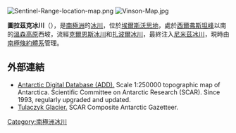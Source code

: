 [[Image:Sentinel-Range-location-map.png|thumb]]
[[Image:Vinson-Map.jpg|thumb]]

{{coord|78|35|S|85|53|W|display=title}}

'''圖拉茲克冰川'''（{{lang-en|Tulaczyk Glacier}}），是[[南極洲|南極洲]]的[[冰川|冰川]]，位於[[埃爾斯沃思地|埃爾斯沃思地]]，處於[[西爾弗斯坦峰|西爾弗斯坦峰]]以南的[[溫森高原|溫森高原]]西坡，流經[[克爾恩斯冰川|克爾恩斯冰川]]和[[扎波爾冰川|扎波爾冰川]]，最終注入[[尼米茲冰川|尼米茲冰川]]，現時由[[南極條約體系|南極條約體系]]管理。

==外部連結==
* [http://www.add.scar.org Antarctic Digital Database (ADD).]{{Wayback|url=http://www.add.scar.org/ |date=20170305000653 }} Scale 1:250000 topographic map of Antarctica. Scientific Committee on Antarctic Research (SCAR). Since 1993, regularly upgraded and updated.
* [https://data.aad.gov.au/aadc/gaz/scar/display_name.cfm?gaz_id=136386 Tulaczyk Glacier.] SCAR Composite Antarctic Gazetteer.

{{DEFAULTSORT:Tulaczyk Glacier}}
[[Category:南極洲冰川|Category:南極洲冰川]]


{{EllsworthLand-geo-stub}}